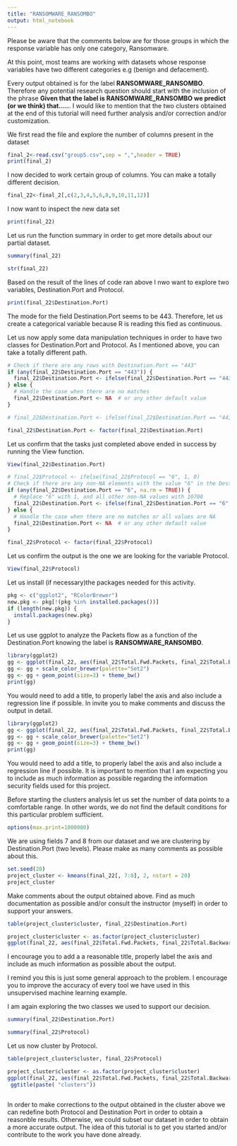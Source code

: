 ---
title: "RANSOMWARE_RANSOMBO"
output: html_notebook
---

Please be aware that the comments below are for those groups in which the response variable has only one category, Ransomware.

At this point, most teams are working with datasets whose response variables have two different categories e.g (benign and defacement).


Every output obtained is for the label **RANSOMWARE_RANSOMBO**. Therefore any potential research question should start with the inclusion of the phrase **Given that the label is RANSOMWARE_RANSOMBO we predict (or we think) that.....**. I would like to mention that the two clusters obtained at the end of this tutorial will need further analysis and/or correction and/or customization.

We first read the file and explore the number of columns present in the dataset

```{r}
final_2<-read.csv("group5.csv",sep = ",",header = TRUE)
print(final_2)
```

I now decided to work certain group of columns. You can make a totally different decision.

```{r}
final_22<-final_2[,c(2,3,4,5,6,8,9,10,11,12)]
```

I now want to inspect the new data set

```{r}
print(final_22)
```


Let us run the function summary in order to get more details about our partial dataset.

```{r}
summary(final_22)
```

```{r}
str(final_22)
```

Based on the result of the lines of code ran above I nwo want to explore two variables, Destination.Port and Protocol.

```{r}
print(final_22$Destination.Port)
```

The mode for the field Destination.Port seems to be 443. Therefore, let us create a categorical variable because R is reading this fied as continuous.

Let us now apply some data manipulation techniques in order to have two classes for Destination.Port and Protocol. As I mentioned above, you can take  a totally different path.

```{r}
# Check if there are any rows with Destination.Port == "443"
if (any(final_22$Destination.Port == "443")) {
  final_22$Destination.Port <- ifelse(final_22$Destination.Port == "443", 1, 10708)
} else {
  # Handle the case when there are no matches
  final_22$Destination.Port <- NA  # or any other default value
}
```


```{r}
# final_22$Destination.Port <- ifelse(final_22$Destination.Port == "443", 1, 10708)
```



```{r}
final_22$Destination.Port <- factor(final_22$Destination.Port)
```

Let us confirm that the tasks just completed above ended in success by running the View function.

```{r}
View(final_22$Destination.Port)
```


```{r}
# final_22$Protocol <- ifelse(final_22$Protocol == "6", 1, 0)
# Check if there are any non-NA elements with the value "6" in the Destination.Port column
if (any(final_22$Destination.Port == "6", na.rm = TRUE)) {
  # Replace "6" with 1, and all other non-NA values with 10708
  final_22$Destination.Port <- ifelse(final_22$Destination.Port == "6", 1, 10708)
} else {
  # Handle the case when there are no matches or all values are NA
  final_22$Destination.Port <- NA  # or any other default value
}

```

```{r}
final_22$Protocol <- factor(final_22$Protocol)
```


Let us confirm the output is the one we are looking for the variable Protocol.

```{r}
View(final_22$Protocol)
```

Let us install (if necessary)the packages needed for this activity.

```{r}
pkg <- c("ggplot2", "RColorBrewer")
new.pkg <- pkg[!(pkg %in% installed.packages())]
if (length(new.pkg)) {
  install.packages(new.pkg)  
}
```


Let us use ggplot to analyze the Packets flow as a function of the Destination.Port knowing the label is **RANSOMWARE_RANSOMBO**.

```{r}
library(ggplot2)
gg <- ggplot(final_22, aes(final_22$Total.Fwd.Packets, final_22$Total.Backward.Packets, color=Destination.Port))
gg <- gg + scale_color_brewer(palette="Set2")
gg <- gg + geom_point(size=3) + theme_bw()
print(gg)
```

You would need to add a title, to properly label the axis and also include a regression line if possible. In invite you to make comments and discuss the output in detail.



```{r}
library(ggplot2)
gg <- ggplot(final_22, aes(final_22$Total.Fwd.Packets, final_22$Total.Backward.Packets, color=Protocol))
gg <- gg + scale_color_brewer(palette="Set2")
gg <- gg + geom_point(size=3) + theme_bw()
print(gg)
```


You would need to add a title, to properly label the axis and also include a regression line if possible. It is important to mention that I am expecting you to include as much information as possible regarding the information security fields used for this project.

Before starting the clusters analysis let us set the number of data points to a comfortable range. In other words, we do not find the default conditions for this particular problem sufficient.

```{r}
options(max.print=1000000)
```

We are using fields 7 and 8 from our dataset and we are clustering by Destination.Port (two levels). Please make as many comments as possible about this.

```{r}
set.seed(20)
project_cluster <- kmeans(final_22[, 7:8], 2, nstart = 20)
project_cluster
```


Make comments about the output obtained above. Find as much documentation as possible and/or consult the instructor (myself) in order to support your answers.

```{r}
table(project_cluster$cluster, final_22$Destination.Port)
```


```{r}
project_cluster$cluster <- as.factor(project_cluster$cluster)
ggplot(final_22, aes(final_22$Total.Fwd.Packets, final_22$Total.Backward.Packets, color = project_cluster$cluster)) + geom_point()+ggtitle(paste( "clusters"))
```



I encourage you to add a a reasonable title, properly label the axis and include as much information as possible about the output.

 I remind you this is just some general approach to the problem. I encourage you to improve the accuracy of every tool we have used in this unsupervised machine learning example.
 
I am again exploring the two classes we used to support our decision.

```{r}
summary(final_22$Destination.Port)
```

```{r}
summary(final_22$Protocol)
```

Let us now cluster by Protocol.

```{r}
table(project_cluster$cluster, final_22$Protocol)
```


```{r}
project_cluster$cluster <- as.factor(project_cluster$cluster)
ggplot(final_22, aes(final_22$Total.Fwd.Packets, final_22$Total.Backward.Packets, color = project_cluster$cluster)) + geom_point()+
 ggtitle(paste( "clusters"))
  

```



In order to make corrections to the output obtained in the cluster above we can redefine both  Protocol and Destination Port in order to obtain a reasonble results. Otherwise, we could subset our dataset in order to obtain a more accurate output. The idea of this tutorial is to get you started and/or contribute to the work you have done already.



